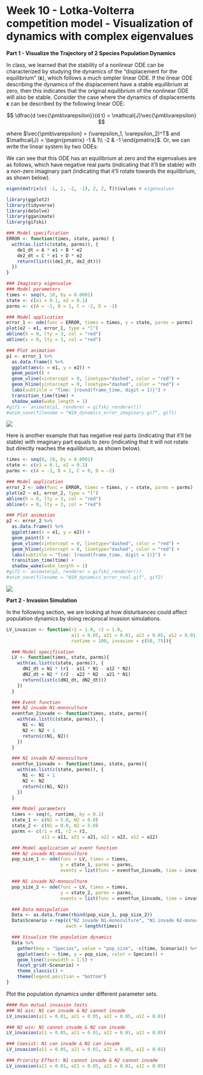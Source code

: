 # Week 10 - Lotka-Volterra competition model - Visualization of dynamics with complex eigenvalues {.unnumbered}

**Part 1 - Visualize the Trajectory of 2 Species Population Dynamics**

In class, we learned that the stability of a nonlinear ODE can be characterized by studying the dynamics of the "displacement for the equilibrium" ($\pmb\varepsilon$), which follows a much simpler linear ODE. If the linear ODE describing the dynamics of the displacement have a stable equilibrium at zero, then this indicates that the original equilibrium of the nonlinear ODE will also be stable. Consider the case where the dynamics of displacements $\pmb\varepsilon$ can be described by the following linear ODE:

$$
\dfrac{d \vec{\pmb\varepsilon}}{d t} = \mathcal{J}\vec{\pmb\varepsilon}
$$

where $\vec{\pmb\varepsilon} = (\varepsilon_1, \varepsilon_2)^T$ and $\mathcal{J} = \begin{pmatrix} -1 & 1\\ -2 & -1 \end{pmatrix}$. Or, we can write the linear system by two ODEs: \begin{align*}
  \dfrac{d \varepsilon_1}{d t} &= (-1)\times \varepsilon_1 + (1)\times\varepsilon_2\\
  \dfrac{d \varepsilon_2}{d t} &= (-2)\times \varepsilon_1 + (-1)\times\varepsilon_2\\
\end{align*}

We can see that this ODE has an equilibrium at zero and the eigenvalues are as follows, which have negative real parts (indicating that it'll be stable) with a non-zero imaginary part (indicating that it'll rotate towards the equilibrium, as shown below).

```r
eigen(matrix(c( -1, 1, -2, -1), 2, 2, T))$values # eigenvalues
```

```r
library(ggplot2)
library(tidyverse)
library(deSolve)
library(gganimate)
library(gifski)

### Model specification
ERROR <- function(times, state, parms) {
  with(as.list(c(state, parms)), {
    de1_dt = A * e1 + B * e2
    de2_dt = C * e1 + D * e2
    return(list(c(de1_dt, de2_dt)))
  })
}

### Imaginary eigenvalue
### Model parameters
times <- seq(0, 10, by = 0.0001)
state <- c(e1 = 0.1, e2 = 0.1)
parms <- c(A = -1, B = 1, C = -2, D = -1)

### Model application
error_1 <- ode(func = ERROR, times = times, y = state, parms = parms)
plot(e2 ~ e1, error_1, type = "l")
abline(h = 0, lty = 3, col = "red")
abline(v = 0, lty = 3, col = "red") 

### Plot animation
p1 <- error_1 %>%
  as.data.frame() %>%
  ggplot(aes(x = e1, y = e2)) +
  geom_point() +
  geom_vline(xintercept = 0, linetype="dashed", color = "red") +
  geom_hline(yintercept = 0, linetype="dashed", color = "red") +
  labs(subtitle = "Time: {round(frame_time, digit = 1)}") +
  transition_time(time) +
  shadow_wake(wake_length = 1)
#gif1 <- animate(p1, renderer = gifski_renderer())
#anim_save(filename = "W10_dynamics_error_imaginary.gif", gif1)
```

![](W10_dynamics_error_imaginary.gif)

Here is another example that has negative real parts (indicating that it'll be stable) with imaginary part equals to zero (indicating that it will not rotate but directly reaches the equilibrium, as shown below).

```r

times <- seq(0, 10, by = 0.0001)
state <- c(e1 = 0.1, e2 = 0.1)
parms <- c(A = -1, B = 1, C = 0, D = -2)

### Model application
error_2 <- ode(func = ERROR, times = times, y = state, parms = parms)
plot(e2 ~ e1, error_2, type = "l")
abline(h = 0, lty = 3, col = "red")
abline(v = 0, lty = 3, col = "red") 

### Plot animation
p2 <- error_2 %>%
  as.data.frame() %>%
  ggplot(aes(x = e1, y = e2)) +
  geom_point() +
  geom_vline(xintercept = 0, linetype="dashed", color = "red") +
  geom_hline(yintercept = 0, linetype="dashed", color = "red") +
  labs(subtitle = "Time: {round(frame_time, digit = 1)}") +
  transition_time(time) +
  shadow_wake(wake_length = 1)
#gif2 <- animate(p2, renderer = gifski_renderer())
#anim_save(filename = "W10_dynamics_error_real.gif", gif2)
```

![](W10_dynamics_error_real.gif)

**Part 2 - Invasion Simulation**

In the following section, we are looking at how disturbances could affect population dynamics by doing reciprocal invasion simulations.

```r

LV_invasion <- function(r1 = 1.0, r2 = 1.0,
                        a11 = 0.05, a21 = 0.01, a22 = 0.05, a12 = 0.01,
                        runtime = 100, invasion = c(50, 75)){

  ### Model specification
  LV <- function(times, state, parms){
    with(as.list(c(state, parms)), {
      dN1_dt = N1 * (r1 - a11 * N1 - a12 * N2)
      dN2_dt = N2 * (r2 - a22 * N2 - a21 * N1)
      return(list(c(dN1_dt, dN2_dt)))
    })
  }

  ### Event function
  ### N2 invade N1-monoculture
  eventfun_2invade <- function(times, state, parms){
    with(as.list(c(state, parms)), {
      N1 <- N1
      N2 <- N2 + 1
      return(c(N1, N2))
    })
  }

  ### N1 invade N2-monoculture
  eventfun_1invade <- function(times, state, parms){
    with(as.list(c(state, parms)), {
      N1 <- N1 + 1
      N2 <- N2
      return(c(N1, N2))
    })
  }

  ### Model parameters
  times <- seq(0, runtime, by = 0.1)
  state_1 <- c(N1 = 5.0, N2 = 0.0)
  state_2 <- c(N1 = 0.0, N2 = 5.0)
  parms <- c(r1 = r1, r2 = r2,
             a11 = a11, a21 = a21, a22 = a22, a12 = a12)

  ### Model application w/ event function
  ### N2 invade N1-monoculture
  pop_size_1 <- ode(func = LV, times = times,
                    y = state_1, parms = parms,
                    events = list(func = eventfun_2invade, time = invasion))

  ### N1 invade N2-monoculture
  pop_size_2 <- ode(func = LV, times = times,
                    y = state_2, parms = parms,
                    events = list(func = eventfun_1invade, time = invasion))

  ### Data manipulation
  Data <- as.data.frame(rbind(pop_size_1, pop_size_2))
  Data$Scenario <-rep(c("N2 invade N1-monoculture", "N1 invade N2-monoculture"),
                      each = length(times))

  ### Visualize the population dynamics
  Data %>%
    gather(key = "Species", value = "pop_size", -c(time, Scenario)) %>%
    ggplot(aes(x = time, y = pop_size, color = Species)) +
    geom_line(linewidth = 1.5) +
    facet_grid(~Scenario) +
    theme_classic() +
    theme(legend.position = "bottom") 
}
```

Plot the population dynamics under different parameter sets.

```r

#### Run mutual invasion tests
### N1 win: N1 can invade & N2 cannot invade
LV_invasion(a11 = 0.01, a21 = 0.05, a22 = 0.05, a12 = 0.01)

### N2 win: N1 cannot invade & N2 can invade
LV_invasion(a11 = 0.05, a21 = 0.01, a22 = 0.01, a12 = 0.05)

### Coexist: N1 can invade & N2 can invade
LV_invasion(a11 = 0.05, a21 = 0.01, a22 = 0.05, a12 = 0.01)

### Priority Effect: N1 cannot invade & N2 cannot invade
LV_invasion(a11 = 0.01, a21 = 0.05, a22 = 0.01, a12 = 0.05)

```
